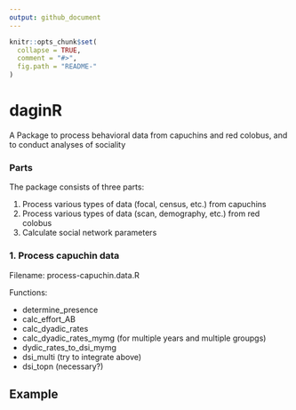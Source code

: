 ```yaml
---
output: github_document
---
```


<!-- README.md is generated from README.Rmd. Please edit that file -->

```r
knitr::opts_chunk$set(
  collapse = TRUE,
  comment = "#>",
  fig.path = "README-"
)
```

# daginR

A Package to process behavioral data from capuchins and red colobus, and to conduct analyses of sociality


### Parts
The package consists of three parts:
  
1. Process various types of data (focal, census, etc.) from capuchins
2. Process various types of data (scan, demography, etc.) from red colobus
3. Calculate social network parameters

### 1. Process capuchin data
Filename: process-capuchin.data.R  

Functions:
  
- determine_presence
- calc_effort_AB
- calc_dyadic_rates
- calc_dyadic_rates_mymg (for multiple years and multiple groupgs)
- dydic_rates_to_dsi_mymg
- dsi_multi (try to integrate above)
- dsi_topn (necessary?)

## Example

